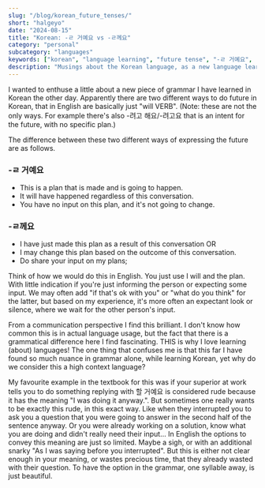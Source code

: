 ```yaml
---
slug: "/blog/korean_future_tenses/"
short: "halgeyo"
date: "2024-08-15"
title: "Korean: -ㄹ 거예요 vs -ㄹ께요"
category: "personal"
subcategory: "languages"
keywords: ["korean", "language learning", "future tense", "-ㄹ 거예요", "ㄹ 거예요", "ㄹ께요", "-ㄹ께요", "topik"]
description: "Musings about the Korean language, as a new language learner. The future tenses -ㄹ 거예요 vs -ㄹ께요."
---
```


I wanted to enthuse a little about a new piece of grammar I have learned in Korean the other day. Apparently there are two different ways to do future in Korean, that in English are basically just "will VERB". (Note: these are not the only ways. For example there's also -려고 해요/-려고요 that is an intent for the future, with no specific plan.)

The difference between these two different ways of expressing the future are as follows.

### -ㄹ 거예요
 * This is a plan that is made and is going to happen.
 * It will have happened regardless of this conversation.
 * You have no input on this plan, and it's not going to change.

### -ㄹ께요
 * I have just made this plan as a result of this conversation OR
 * I may change this plan based on the outcome of this conversation.
 * Do share your input on my plans;


Think of how we would do this in English. You just use I will and the plan. With little indication if you're just informing the person or expecting some input. We may often add "if that's ok with you" or "what do you think" for the latter, but based on my experience, it's more often an expectant look or silence, where we wait for the other person's input.

From a communication perspective I find this brilliant. I don't know how common this is in actual language usage, but the fact that there is a grammatical difference here I find fascinating. THIS is why I love learning (about) languages! The one thing that confuses me is that this far I have found so much nuance in grammar alone, while learning Korean, yet why do we consider this a high context language? 

My favourite example in the textbook for this was if your superior at work tells you to do something replying with 할 거예요 is considered rude because it has the meaning "I was doing it anyway.". But sometimes one really wants to be exactly this rude, in this exact way. Like when they interrupted you to ask you a question that you were going to answer in the second half of the sentence anyway. Or you were already working on a solution, know what you are doing and didn't really need their input... In English the options to convey this meaning are just so limited. Maybe a sigh, or with an additional snarky "As I was saying before you interrupted". But this is either not clear enough in your meaning, or wastes precious time, that they already wasted with their question. To have the option in the grammar, one syllable away, is just beautiful.
